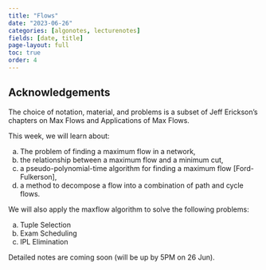 ```yaml
---
title: "Flows"
date: "2023-06-26"
categories: [algonotes, lecturenotes]
fields: [date, title]
page-layout: full
toc: true
order: 4
---
```



:::{.callout-note}
# Acknowledgements
The choice of notation, material, and problems is a subset of Jeff Erickson's chapters on Max Flows and Applications of Max Flows.
:::

This week, we will learn about:

a) The problem of finding a maximum flow in a network,
b) the relationship between a maximum flow and a minimum cut,
c) a pseudo-polynomial-time algorithm for finding a maximum flow [Ford-Fulkerson],
d) a method to decompose a flow into a combination of path and cycle flows.

We will also apply the maxflow algorithm to solve the following problems:

a) Tuple Selection
b) Exam Scheduling
c) IPL Elimination

Detailed notes are coming soon (will be up by 5PM on 26 Jun).